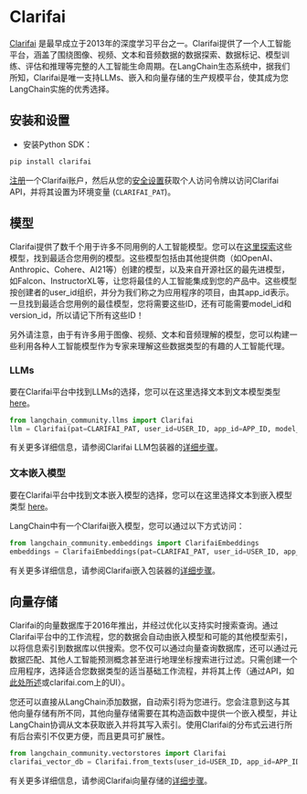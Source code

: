 # Clarifai

[Clarifai](https://clarifai.com) 是最早成立于2013年的深度学习平台之一。Clarifai提供了一个人工智能平台，涵盖了围绕图像、视频、文本和音频数据的数据探索、数据标记、模型训练、评估和推理等完整的人工智能生命周期。在LangChain生态系统中，据我们所知，Clarifai是唯一支持LLMs、嵌入和向量存储的生产规模平台，使其成为您LangChain实施的优秀选择。

## 安装和设置

- 安装Python SDK：

```bash
pip install clarifai
```

[注册](https://clarifai.com/signup)一个Clarifai账户，然后从您的[安全设置](https://clarifai.com/settings/security)获取个人访问令牌以访问Clarifai API，并将其设置为环境变量 (`CLARIFAI_PAT`)。

## 模型

Clarifai提供了数千个用于许多不同用例的人工智能模型。您可以在[这里探索](https://clarifai.com/explore)这些模型，找到最适合您用例的模型。这些模型包括由其他提供商（如OpenAI、Anthropic、Cohere、AI21等）创建的模型，以及来自开源社区的最先进模型，如Falcon、InstructorXL等，让您将最佳的人工智能集成到您的产品中。这些模型按创建者的user_id组织，并分为我们称之为应用程序的项目，由其app_id表示。一旦找到最适合您用例的最佳模型，您将需要这些ID，还有可能需要model_id和version_id，所以请记下所有这些ID！

另外请注意，由于有许多用于图像、视频、文本和音频理解的模型，您可以构建一些利用各种人工智能模型作为专家来理解这些数据类型的有趣的人工智能代理。

### LLMs

要在Clarifai平台中找到LLMs的选择，您可以在这里选择文本到文本模型类型 [here](https://clarifai.com/explore/models?filterData=%5B%7B%22field%22%3A%22model_type_id%22%2C%22value%22%3A%5B%22text-to-text%22%5D%7D%5D&page=1&perPage=24)。

```python
from langchain_community.llms import Clarifai
llm = Clarifai(pat=CLARIFAI_PAT, user_id=USER_ID, app_id=APP_ID, model_id=MODEL_ID)
```

有关更多详细信息，请参阅Clarifai LLM包装器的[详细步骤](/docs/integrations/llms/clarifai)。

### 文本嵌入模型

要在Clarifai平台中找到文本嵌入模型的选择，您可以在这里选择文本到嵌入模型类型 [here](https://clarifai.com/explore/models?page=1&perPage=24&filterData=%5B%7B%22field%22%3A%22model_type_id%22%2C%22value%22%3A%5B%22text-embedder%22%5D%7D%5D)。

LangChain中有一个Clarifai嵌入模型，您可以通过以下方式访问：

```python
from langchain_community.embeddings import ClarifaiEmbeddings
embeddings = ClarifaiEmbeddings(pat=CLARIFAI_PAT, user_id=USER_ID, app_id=APP_ID, model_id=MODEL_ID)
```

有关更多详细信息，请参阅Clarifai嵌入包装器的[详细步骤](/docs/integrations/text_embedding/clarifai)。

## 向量存储

Clarifai的向量数据库于2016年推出，并经过优化以支持实时搜索查询。通过Clarifai平台中的工作流程，您的数据会自动由嵌入模型和可能的其他模型索引，以将信息索引到数据库以供搜索。您不仅可以通过向量查询数据库，还可以通过元数据匹配、其他人工智能预测概念甚至进行地理坐标搜索进行过滤。只需创建一个应用程序，选择适合您数据类型的适当基础工作流程，并将其上传（通过API，如[此处所述](https://docs.clarifai.com/api-guide/data/create-get-update-delete)或clarifai.com上的UI）。

您还可以直接从LangChain添加数据，自动索引将为您进行。您会注意到这与其他向量存储有所不同，其他向量存储需要在其构造函数中提供一个嵌入模型，并让LangChain协调从文本获取嵌入并将其写入索引。使用Clarifai的分布式云进行所有后台索引不仅更方便，而且更具可扩展性。

```python
from langchain_community.vectorstores import Clarifai
clarifai_vector_db = Clarifai.from_texts(user_id=USER_ID, app_id=APP_ID, texts=texts, pat=CLARIFAI_PAT, number_of_docs=NUMBER_OF_DOCS, metadatas = metadatas)
```

有关更多详细信息，请参阅Clarifai向量存储的[详细步骤](/docs/integrations/vectorstores/clarifai)。